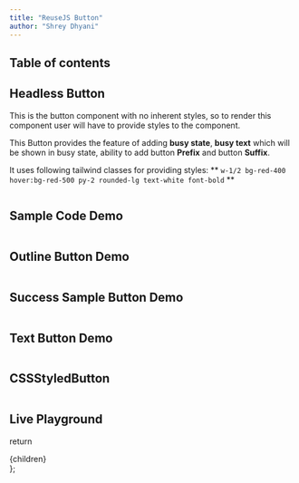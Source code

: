 ```yaml
---
title: "ReuseJS Button"
author: "Shrey Dhyani"
---
```



## Table of contents

## Headless Button
This is the button component with no inherent styles, so to render this component user will have to provide styles to the component.

This Button provides the feature of adding **busy state**, **busy text** which will be shown in busy state, ability to add button **Prefix** and button **Suffix**.

It uses following tailwind classes for providing styles: ** ``` w-1/2 bg-red-400 hover:bg-red-500 py-2 rounded-lg text-white font-bold ``` **

<HeadlessSample/>

```js path=../../components/button/HeadlessSample name=HeadlessSample
```

## Sample Code Demo

<Sample/>

```js path=../../components/button/Sample name=Sample
```

## Outline Button Demo

<OutlineButton/>

```js path=../../components/button/OutlineButton name=OutlineButton
```

## Success Sample Button Demo

<SuccessSample/>

```js path=../../components/button/SuccessSample name=SuccessSample
```

## Text Button Demo

<TextButton/>

```js path=../../components/button/TextButton name=TextButton
```

## CSSStyledButton

<CSSStyledButton/>

```js path=../../components/button/CSSStyledButton name=CSSStyledButton
```


## Live Playground

<LiveSampleButton/>

  return <SiteWrapper><div className="prose max-w-full mx-4 pb-10" >{children}</div></SiteWrapper>
};